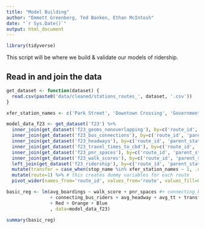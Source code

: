 ```yaml
---
title: "Model Building"
author: "Emmett Greenberg, Ted Banken, Ethan McIntosh"
date: "`r Sys.Date()`"
output: html_document
---
```


```r
library(tidyverse)
```

This script will be where we build & validate our models of ridership.

## Read in and join the data

```r
get_dataset <- function(dataset) {
  read.csv(paste0('data/cleaned/stations_routes_', dataset, '.csv'))
}

xfer_station_names <- c('Park Street', 'Downtown Crossing', 'Government Center', 'State')

model_data_f23 <- get_dataset('f23') %>%
  inner_join(get_dataset('f23_geoms_nonoverlapping'), by=c('route_id', 'parent_station')) %>%
  inner_join(get_dataset('f23_bus_connections'), by=c('route_id', 'parent_station')) %>%
  inner_join(get_dataset('f23_headways'), by=c('route_id', 'parent_station')) %>%
  inner_join(get_dataset('f23_travel_times_to_cbd'), by=c('route_id', 'parent_station')) %>%
  inner_join(get_dataset('f23_pnr_spaces'), by=c('route_id', 'parent_station')) %>%
  inner_join(get_dataset('f23_walk_scores'), by=c('route_id', 'parent_station')) %>%
  left_join(get_dataset('f23_ridership'), by=c('route_id', 'parent_station')) %>%
  mutate(transfer = case_when(stop_name %in% xfer_station_names ~ 1, .default=0)) %>%
  mutate(route=1) %>% # this creates dummy variables for each route
  pivot_wider(names_from='route_id', values_from='route', values_fill=0)
```

```r
basic_reg <- lm(avg_boardings ~ walk_score + pnr_spaces #+ connecting_bus_routes
                + connecting_bus_riders + avg_headway + avg_tt + transfer
                + Red + Orange + Blue
                , data=model_data_f23)

summary(basic_reg)
```



